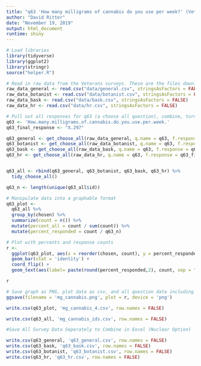 ```yaml
---
title: "q63 'How many milligrams of cannabis do you use per week?' (Veterans)"
author: "David Ritter"
date: "November 19, 2019"
output: html_document
runtime: shiny
---
```


```r
# Load libraries
library(tidyverse)
library(ggplot2)
library(stringr)
source("helper.R")
```

```r
# Read in raw data from the Veterans surveys. These are the files downloaded from survey monkey saved as a .csv
raw_data_general <- read.csv("data/general.csv", stringsAsFactors = FALSE)
raw_data_botanist <- read.csv("data/botanist.csv", stringsAsFactors = FALSE)
raw_data_bask <- read.csv("data/bask.csv", stringsAsFactors = FALSE)
raw_data_hr <- read.csv("data/hr.csv", stringsAsFactors = FALSE)
```

```r
# Pull out all responses for q63 (a choose all question), combine, turn into a tidy data format for further processing then determine 'question n'
q63 <- 'How.many.milligrams.of.cannabis.do.you.use.per.week.'
q63_final_response <- "X.297"

q63_general <- get_choose_all(raw_data_general, q.name = q63, f.response = q63_final_response)
q63_botanist <- get_choose_all(raw_data_botanist, q.name = q63, f.response = q63_final_response)
q63_bask <- get_choose_all(raw_data_bask, q.name = q63, f.response = q63_final_response)
q63_hr <- get_choose_all(raw_data_hr, q.name = q63, f.response = q63_final_response)


q63_all <- rbind(q63_general, q63_botanist, q63_bask, q63_hr) %>%
  tidy_choose_all()

q63_n <- length(unique(q63_all$id))
```

```r
# Manipulate data into a graphable format
q63_plot <-
  q63_all %>%
  group_by(chosen) %>%
  summarize(count = n()) %>%
  mutate(percent_all = count / sum(count)) %>%
  mutate(percent_responded = count / q63_n)
```


```r
# Plot with percents and response counts
r <- 
  ggplot(q63_plot, aes(x = reorder(chosen, count), y = percent_responded)) +
  geom_bar(stat = 'identity') +
  coord_flip() +
  geom_text(aes(label= paste(round(percent_responded,2), count, sep = "***")))

r
```

```r
# Save graph as PNG, plot data as csv, and all question data including response IDs as csv (save question n and N at end of plot file as "_x.x")
ggsave(filename = 'mg_cannabis.png', plot = r, device = 'png')

write.csv(q63_plot, 'mg_cannabis_4.csv', row.names = FALSE)

write.csv(q63_all, 'mg_cannabis_ids.csv', row.names = FALSE)
```

```r
#Save All Survey Data Seperately to Combine in Excel (Nuclear Option)

write.csv(q63_general, 'q63_general.csv', row.names = FALSE)
write.csv(q63_bask, 'q63_bask.csv', row.names = FALSE)
write.csv(q63_botanist, 'q63_botanist.csv', row.names = FALSE)
write.csv(q63_hr, 'q63_hr.csv', row.names = FALSE)
```
